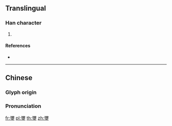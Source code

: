 ==Translingual==

===Han character===
{{Han char|rn=96|rad=玉|as=17|sn=22|four=11107|canj=NBMGI}}

# {{defn|Han|sort=玉17}}

====References====
* {{Han ref|kx=0745.180|dkj=21349|dj=1153.280|hdz=21146.100|uh=74D5|ud=29909|bh=F6F1|bd=63217}}

----

==Chinese==
{{zh-forms|s=𤦀}}

===Glyph origin===
{{Han etym}}

===Pronunciation===
{{zh-pron
|m=mí
}}

[[fr:瓕]]
[[pl:瓕]]
[[th:瓕]]
[[zh:瓕]]